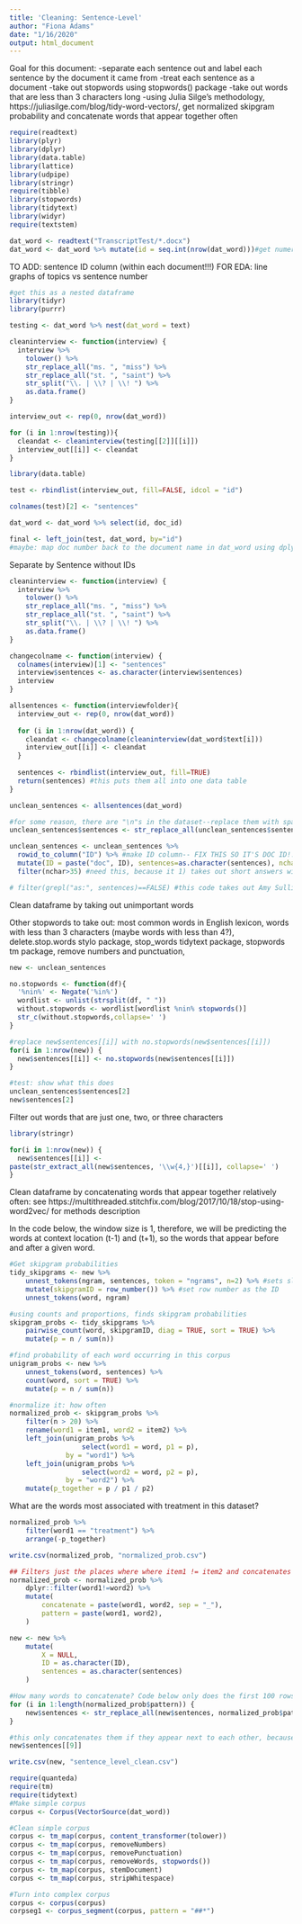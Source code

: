 ```yaml
---
title: 'Cleaning: Sentence-Level'
author: "Fiona Adams"
date: "1/16/2020"
output: html_document
---
```


Goal for this document:
-separate each sentence out and label each sentence by the document it came from
-treat each sentence as a document
-take out stopwords using stopwords() package
-take out words that are less than 3 characters long
-using Julia Silge's methodology, https://juliasilge.com/blog/tidy-word-vectors/, get normalized skipgram probability and concatenate words that appear together often

```r
require(readtext)
library(plyr)
library(dplyr)
library(data.table)
library(lattice)
library(udpipe)
library(stringr)
require(tibble)
library(stopwords)
library(tidytext)
library(widyr)
require(textstem)
```

```r
dat_word <- readtext("TranscriptTest/*.docx")
dat_word <- dat_word %>% mutate(id = seq.int(nrow(dat_word)))#get numerical ids, so easier to find in future
```


TO ADD: sentence ID column (within each document!!!)
FOR EDA: line graphs of topics vs sentence number
```r
#get this as a nested dataframe
library(tidyr)
library(purrr)

testing <- dat_word %>% nest(dat_word = text)

cleaninterview <- function(interview) {
  interview %>% 
    tolower() %>%
    str_replace_all("ms. ", "miss") %>%
    str_replace_all("st. ", "saint") %>%
    str_split("\\. | \\? | \\! ") %>%
    as.data.frame()
}

interview_out <- rep(0, nrow(dat_word))

for (i in 1:nrow(testing)){
  cleandat <- cleaninterview(testing[[2]][[i]])
  interview_out[[i]] <- cleandat
}

library(data.table)
```

```r
test <- rbindlist(interview_out, fill=FALSE, idcol = "id")

colnames(test)[2] <- "sentences"

dat_word <- dat_word %>% select(id, doc_id)

final <- left_join(test, dat_word, by="id")
#maybe: map doc number back to the document name in dat_word using dplyr::left_join
```




Separate by Sentence without IDs
```r
cleaninterview <- function(interview) {
  interview %>% 
    tolower() %>%
    str_replace_all("ms. ", "miss") %>%
    str_replace_all("st. ", "saint") %>%
    str_split("\\. | \\? | \\! ") %>%
    as.data.frame()
}

changecolname <- function(interview) {
  colnames(interview)[1] <- "sentences"
  interview$sentences <- as.character(interview$sentences)
  interview
}

allsentences <- function(interviewfolder){
  interview_out <- rep(0, nrow(dat_word))
  
  for (i in 1:nrow(dat_word)) {
    cleandat <- changecolname(cleaninterview(dat_word$text[i]))
    interview_out[[i]] <- cleandat
  }
  
  sentences <- rbindlist(interview_out, fill=TRUE)
  return(sentences) #this puts them all into one data table
}

unclean_sentences <- allsentences(dat_word)

#for some reason, there are "\n"s in the dataset--replace them with spaces.
unclean_sentences$sentences <- str_replace_all(unclean_sentences$sentences, "\n", " ")

unclean_sentences <- unclean_sentences %>% 
  rowid_to_column("ID") %>% #make ID column-- FIX THIS SO IT'S DOC ID!! see Julia Silge's unnest_tokens tidytext stuffs
  mutate(ID = paste("doc", ID), sentences=as.character(sentences), nchar = nchar(sentences)) %>%
  filter(nchar>35) #need this, because it 1) takes out short answers with little meaning, ex. "Yes" and 2) takes out answers that are *just* stopwords. May lose some meaning here, but guessing not a lot--can revisit later if need be.

# filter(grepl("as:", sentences)==FALSE) #this code takes out Amy Sullivan's questions--this takes forever when splitting on the sentence level!! Took out, but may put back in
```

Clean dataframe by taking out unimportant words

Other stopwords to take out: most common words in English lexicon, words with less than 3 characters (maybe words with less than 4?), delete.stop.words stylo package, stop_words tidytext package, stopwords tm package, remove numbers and punctuation, 
```r
new <- unclean_sentences

no.stopwords <- function(df){
  '%nin%' <- Negate('%in%')
  wordlist <- unlist(strsplit(df, " "))
  without.stopwords <- wordlist[wordlist %nin% stopwords()]
  str_c(without.stopwords,collapse=' ')  
}

#replace new$sentences[[i]] with no.stopwords(new$sentences[[i]])
for(i in 1:nrow(new)) {
  new$sentences[[i]] <- no.stopwords(new$sentences[[i]])
}

#test: show what this does
unclean_sentences$sentences[2]
new$sentences[2]
```

Filter out words that are just one, two, or three characters
```r
library(stringr)

for(i in 1:nrow(new)) {
  new$sentences[[i]] <-
paste(str_extract_all(new$sentences, '\\w{4,}')[[i]], collapse=' ')
}
```

Clean dataframe by concatenating words that appear together relatively often: see https://multithreaded.stitchfix.com/blog/2017/10/18/stop-using-word2vec/ for methods description

In the code below, the window size is 1, therefore, we will be predicting the words at context location (t-1) and (t+1), so the words that appear before and after a given word.
```r
#Get skipgram probabilities
tidy_skipgrams <- new %>%
    unnest_tokens(ngram, sentences, token = "ngrams", n=2) %>% #sets sliding window of 2
    mutate(skipgramID = row_number()) %>% #set row number as the ID
    unnest_tokens(word, ngram)

#using counts and proportions, finds skipgram probabilities
skipgram_probs <- tidy_skipgrams %>%
    pairwise_count(word, skipgramID, diag = TRUE, sort = TRUE) %>%
    mutate(p = n / sum(n))

#find probability of each word occurring in this corpus
unigram_probs <- new %>%
    unnest_tokens(word, sentences) %>%
    count(word, sort = TRUE) %>%
    mutate(p = n / sum(n))

#normalize it: how often 
normalized_prob <- skipgram_probs %>%
    filter(n > 20) %>%
    rename(word1 = item1, word2 = item2) %>%
    left_join(unigram_probs %>%
                  select(word1 = word, p1 = p),
              by = "word1") %>%
    left_join(unigram_probs %>%
                  select(word2 = word, p2 = p),
              by = "word2") %>%
    mutate(p_together = p / p1 / p2)
```

What are the words most associated with treatment in this dataset? 
```r
normalized_prob %>%
    filter(word1 == "treatment") %>%
    arrange(-p_together)
```

```r
write.csv(normalized_prob, "normalized_prob.csv")
```

```r
## Filters just the places where where item1 != item2 and concatenates these words
normalized_prob <- normalized_prob %>%
    dplyr::filter(word1!=word2) %>%
    mutate(
        concatenate = paste(word1, word2, sep = "_"),
        pattern = paste(word1, word2),
    )
```

```r
new <- new %>%
    mutate(
        X = NULL,
        ID = as.character(ID),
        sentences = as.character(sentences)
    )

#How many words to concatenate? Code below only does the first 100 rows. We shouldn't do all of them, but what should be the threshold?
for (i in 1:length(normalized_prob$pattern)) {
    new$sentences <- str_replace_all(new$sentences, normalized_prob$pattern[i], normalized_prob$concatenate[i])
}
```

```r
#this only concatenates them if they appear next to each other, because it looks for the pattern--so does a larger window affect this? try some things out and see! Do we get a different new$sentences[9] with different window lengths? Why?
new$sentences[[9]]
```

```r
write.csv(new, "sentence_level_clean.csv")
```






```r
require(quanteda)
require(tm)
require(tidytext)
#Make simple corpus
corpus <- Corpus(VectorSource(dat_word)) 

#Clean simple corpus
corpus <- tm_map(corpus, content_transformer(tolower))
corpus <- tm_map(corpus, removeNumbers)
corpus <- tm_map(corpus, removePunctuation)
corpus <- tm_map(corpus, removeWords, stopwords())
corpus <- tm_map(corpus, stemDocument)
corpus <- tm_map(corpus, stripWhitespace)

#Turn into complex corpus
corpus <- corpus(corpus)
corpseg1 <- corpus_segment(corpus, pattern = "##*")
```